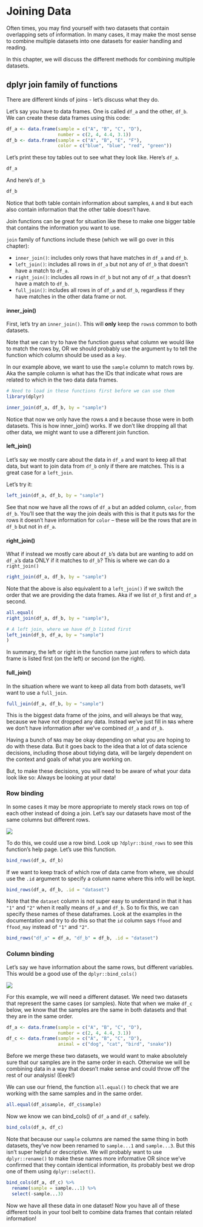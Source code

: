 # Joining Data

Often times, you may find yourself with two datasets that contain overlapping sets of information. In many cases, it may make the most sense to combine multiple datasets into one datasets for easier handling and reading.

In this chapter, we will discuss the different methods for combining multiple datasets.

## dplyr join family of functions

There are different kinds of joins - let's discuss what they do.

Let's say you have to data frames. One is called `df_a` and the other, `df_b`.
We can create these data frames using this code:

```r
df_a <- data.frame(sample = c("A", "B", "C", "D"),
                   number = c(2, 4, 4.4, 3.1))
df_b <- data.frame(sample = c("A", "B", "E", "F"),
                   color = c("blue", "blue", "red", "green"))
```

Let's print these toy tables out to see what they look like.
Here's `df_a`.
```r
df_a
```
And here's `df_b`
```r
df_b
```

Notice that both table contain information about samples, `A` and `B` but each also contain information that the other table doesn't have.

Join functions can be great for situation like these to make one bigger table that contains the information you want to use.


`join` family of functions include these (which we will go over in this chapter):   

- `inner_join()`: includes only rows that have matches in `df_a` and `df_b`.
- `left_join()`: includes all rows in `df_a` but not any of `df_b` that doesn't have a match to `df_a`.
- `right_join()`: includes all rows in `df_b` but not any of `df_a` that doesn't have a match to `df_b`.
- `full_join()`: includes all rows in of `df_a` and `df_b`, regardless if they have matches in the other data frame or not.

#### inner_join()

First, let's try an `inner_join()`. This will **only** keep the `rows`s common to both datasets.

Note that we can try to have the function guess what column we would like to match the rows by, OR we should probably use the argument `by` to tell the function which column should be used as a `key`.

In our example above, we want to use the `sample` column to match rows by. Aka the sample column is what has the IDs that indicate what rows are related to which in the two data data frames.

```r
# Need to load in these functions first before we can use them
library(dplyr)

inner_join(df_a, df_b, by = "sample")
```

Notice that now we only have the rows `A` and `B` because those were in both datasets. This is how inner_join() works. If we don't like dropping all that other data, we might want to use a different join function.

#### left_join()

Let's say we mostly care about the data in `df_a` and want to keep all that data, but want to join data from `df_b` only if there are matches. This is a great case for a `left_join`.

Let's try it:
```r
left_join(df_a, df_b, by = "sample")
```

See that now we have all the rows of `df_a` but an added column, `color`,  from `df_b`. You'll see that the way the join deals with this is that it puts `NA`s for the rows it doesn't have information for `color` -- these will be the rows that are in `df_b` but not in `df_a`.

#### right_join()

What if instead we mostly care about `df_b`'s data but are wanting to add on `df_a`'s data ONLY if it matches to `df_b`? This is where we can do a `right_join()`

```r
right_join(df_a, df_b, by = "sample")
```

Note that the above is also equivalent to a `left_join()` if we switch the order that we are providing the data frames. Aka if we list `df_b` first and `df_a` second.

```r
all.equal(
right_join(df_a, df_b, by = "sample"),

# A left join, where we have df_b listed first
left_join(df_b, df_a, by = "sample")
)
```

In summary, the left or right in the function name just refers to which data frame is listed first (on the left) or second (on the right).

#### full_join()

In the situation where we want to keep all data from both datasets, we'll want to use a `full_join`.

```r
full_join(df_a, df_b, by = "sample")
```

This is the biggest data frame of the joins, and will always be that way, because we have not dropped any data. Instead we've just fill in `NA`s where we don't have information after we've combined `df_a` and `df_b`.

Having a bunch of `NA`s may be okay depending on what you are hoping to do with these data. But it goes back to the idea that a lot of data science decisions, including those about tidying data, will be largely dependent on the context and goals of what you are working on.

But, to make these decisions, you will need to be aware of what your data look like so: Always be looking at your data!

### Row binding

In some cases it may be more appropriate to merely stack rows on top of each other instead of doing a join. Let's say our datasets have most of the same columns but different rows.

![](https://docs.google.com/presentation/d/14msuN3MbQE6BSIaNu2ipv1-5ypgvWlxsGwn3jmpFyAI/export/png?id=14msuN3MbQE6BSIaNu2ipv1-5ypgvWlxsGwn3jmpFyAI&pageid=g1483518923e_0_0)

To do this, we could use a row bind. Look up `?dplyr::bind_rows` to see this function's help page. Let's use this function.

```r
bind_rows(df_a, df_b)
```

If we want to keep track of which row of data came from where, we should use the `.id` argument to specify a column name where this info will be kept.

```r
bind_rows(df_a, df_b, .id = "dataset")
```

Note that the `dataset` column is not super easy to understand in that it has `"1"` and `"2"` when it really means `df_a` and `df_b`. So to fix this, we can specify these names of these dataframes. Look at the examples in the documentation and try to do this so that the `id` column says `ffood` and `ffood_may` instead of `"1"` and `"2"`.

```r
bind_rows("df_a" = df_a, "df_b" = df_b, .id = "dataset")
```

### Column binding

Let's say we have information about the same rows, but different variables. This would be a good use of the `dplyr::bind_cols()`

![](https://docs.google.com/presentation/d/14msuN3MbQE6BSIaNu2ipv1-5ypgvWlxsGwn3jmpFyAI/export/png?id=14msuN3MbQE6BSIaNu2ipv1-5ypgvWlxsGwn3jmpFyAI&pageid=g1483518923e_0_6)

For this example, we will need a different dataset. We need two datasets that represent the same cases (or samples). Note that when we make `df_c` below, we know that the samples are the same in both datasets and that they are in the same order.

```r
df_a <- data.frame(sample = c("A", "B", "C", "D"),
                   number = c(2, 4, 4.4, 3.1))
df_c <- data.frame(sample = c("A", "B", "C", "D"),
                   animal = c("dog", "cat", "bird", "snake"))
```

Before we merge these two datasets, we would want to make absolutely sure that our samples are in the same order in each. Otherwise we will be combining data in a way that doesn't make sense and could throw off the rest of our analysis! (Eeek!)

We can use our friend, the function `all.equal()` to check that we are working with the same samples and in the same order.

```r
all.equal(df_a$sample, df_c$sample)
```

Now we know we can bind_cols() of `df_a` and `df_c` safely.

```r
bind_cols(df_a, df_c)
```

Note that because our `sample` columns are named the same thing in both datasets, they've now been renamed to `sample...1` and `sample...3`. But this isn't super helpful or descriptive. We will probably want to use `dplyr::rename()` to make these names more informative OR since we've confirmed that they contain identical information, its probably best we drop one of them using `dplyr::select()`.

```r
bind_cols(df_a, df_c) %>%
  rename(sample = sample...1) %>%
  select(-sample...3)
```

Now we have all these data in one dataset! Now you have all of these different tools in your tool belt to combine data frames that contain related information!
